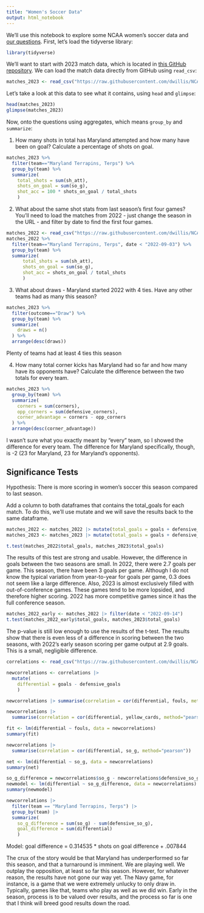 ```yaml
---
title: "Women's Soccer Data"
output: html_notebook
---
```


We'll use this notebook to explore some NCAA women's soccer data and [our questions](https://docs.google.com/spreadsheets/d/1kTSrnl1URmcexIWLDMWqDnp3q-c2OS45uifnhjp10n4/edit#gid=0). First, let's load the tidyverse library:

```r
library(tidyverse)
```

We'll want to start with 2023 match data, which is located in [this GitHub repository](https://github.com/dwillis/NCAAWomensSoccerData). We can load the match data directly from GitHub using `read_csv`:


```r
matches_2023 <- read_csv("https://raw.githubusercontent.com/dwillis/NCAAWomensSoccerData/main/data/ncaa_womens_soccer_matchstats_2023.csv")
```

Let's take a look at this data to see what it contains, using `head` and `glimpse`:

```r
head(matches_2023)
glimpse(matches_2023)
```

Now, onto the questions using aggregates, which means `group_by` and `summarize`:

1. How many shots in total has Maryland attempted and how many have been on goal? Calculate a percentage of shots on goal.

```r
matches_2023 %>%
  filter(team=="Maryland Terrapins, Terps") %>%
  group_by(team) %>%
  summarize(
    total_shots = sum(sh_att),
    shots_on_goal = sum(so_g),
    shot_acc = 100 * shots_on_goal / total_shots
    )
```

2. What about the same shot stats from last season's first four games? You'll need to load the matches from 2022 - just change the season in the URL - and filter by date to find the first four games.

```r
matches_2022 <- read_csv("https://raw.githubusercontent.com/dwillis/NCAAWomensSoccerData/main/data/ncaa_womens_soccer_matchstats_2022.csv")
matches_2022 %>%
  filter(team=="Maryland Terrapins, Terps", date < "2022-09-03") %>%
  group_by(team) %>%
  summarize(
      total_shots = sum(sh_att),
      shots_on_goal = sum(so_g),
      shot_acc = shots_on_goal / total_shots
      )
```


3. What about draws - Maryland started 2022 with 4 ties. Have any other teams had as many this season?

```r
matches_2023 %>%
  filter(outcome=="Draw") %>%
  group_by(team) %>%
  summarize(
    draws = n()
  ) %>%
  arrange(desc(draws))
```
Plenty of teams had at least 4 ties this season

4. How many total corner kicks has Maryland had so far and how many have its opponents have? Calculate the difference between the two totals for every team.

```r
matches_2023 %>%
  group_by(team) %>%
  summarize(
    corners = sum(corners),
    opp_corners = sum(defensive_corners),
    corner_advantage = corners - opp_corners
  ) %>%
  arrange(desc(corner_advantage))
```
I wasn't sure what you exactly meant by "every" team, so I showed the difference for every team. The difference for Maryland specifically, though, is -2 (23 for Maryland, 23 for Maryland's opponents).

## Significance Tests

Hypothesis: There is more scoring in women's soccer this season compared to last season.

Add a column to both dataframes that contains the total_goals for each match. To do this, we'll use mutate and we will save the results back to the same dataframe.

```r
matches_2022 <- matches_2022 |> mutate(total_goals = goals + defensive_goals)
matches_2023 <- matches_2023 |> mutate(total_goals = goals + defensive_goals)
```

```r
t.test(matches_2022$total_goals, matches_2023$total_goals)
```

The results of this test are strong and usable. However, the difference in goals between the two seasons are small. In 2022, there were 2.7 goals per game. This season, there have been 3 goals per game. Although I do not know the typical variation from year-to-year for goals per game, 0.3 does not seem like a large difference. Also, 2023 is almost exclusively filled with out-of-conference games. These games tend to be more lopsided, and therefore higher scoring. 2022 has more competitive games since it has the full conference season.

```r
matches_2022_early <- matches_2022 |> filter(date < "2022-09-14")
t.test(matches_2022_early$total_goals, matches_2023$total_goals)
```

The p-value is still low enough to use the results of the t-test. The results show that there is even less of a difference in scoring between the two seasons, with 2022's early season scoring per game output at 2.9 goals. This is a small, negligible difference.

```r
correlations <- read_csv("https://raw.githubusercontent.com/dwillis/NCAAWomensSoccerData/main/data/ncaa_womens_soccer_matchstats_2023.csv")
```

```r
newcorrelations <- correlations |> 
  mutate(
    differential = goals - defensive_goals
    )
```


```r
newcorrelations |> summarise(correlation = cor(differential, fouls, method="pearson"))
```


```r
newcorrelations |> 
  summarise(correlation = cor(differential, yellow_cards, method="pearson"))
```


```r
fit <- lm(differential ~ fouls, data = newcorrelations)
summary(fit)
```



```r
newcorrelations |> 
  summarise(correlation = cor(differential, so_g, method="pearson"))
```


```r
net <- lm(differential ~ so_g, data = newcorrelations)
summary(net)
```


```r
so_g_difference = newcorrelations$so_g - newcorrelations$defensive_so_g
newmodel <- lm(differential ~ so_g_difference, data = newcorrelations)
summary(newmodel)
```

```r
newcorrelations |>
  filter(team == "Maryland Terrapins, Terps") |>
  group_by(team) |>
  summarize(
    so_g_difference = sum(so_g) - sum(defensive_so_g),
    goal_difference = sum(differential)
    )
```

Model: goal difference = 0.314535 * shots on goal difference + .007844

The crux of the story would be that Maryland has underperformed so far this season, and that a turnaround is imminent. We are playing well. We outplay the opposition, at least so far this season. However, for whatever reason, the results have not gone our way yet. The Navy game, for instance, is a game that we were extremely unlucky to only draw in. Typically, games like that, teams who play as well as we did win. Early in the season, process is to be valued over results, and the process so far is one that I think will breed good results down the road.